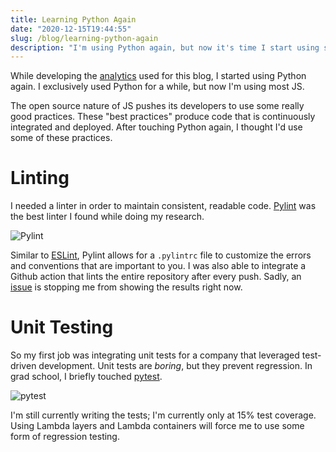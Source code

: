 ```yaml
---
title: Learning Python Again
date: "2020-12-15T19:44:55"
slug: /blog/learning-python-again
description: "I'm using Python again, but now it's time I start using some best practices."
---
```



While developing the [analytics](/projects/web/analytics) used for this blog, I started using Python again. I exclusively used Python for a while, but now I'm using most JS. 

The open source nature of JS pushes its developers to use some really good practices. These "best practices" produce code that is continuously integrated and deployed. After touching Python again, I thought I'd use some of these practices.

# Linting

I needed a linter in order to maintain consistent, readable code. [Pylint](https://pylint.org) was the best linter I found while doing my research.

![Pylint](./Pylint.svg)

Similar to [ESLint](https://eslint.org), Pylint allows for a `.pylintrc` file to customize the errors and conventions that are important to you. I was also able to integrate a Github action that lints the entire repository after every push. Sadly, an [issue](https://github.com/PyCQA/pylint/issues/3836) is stopping me from showing the results right now.

# Unit Testing

So my first job was integrating unit tests for a company that leveraged test-driven development. Unit tests are *boring*, but they prevent regression. In grad school, I briefly touched [pytest](https://docs.pytest.org/en/stable/).

![pytest](./pytest.svg)

<Docker />
<Jest /> 
<GithubActions />

I'm still currently writing the tests; I'm currently only at 15% test coverage. Using Lambda layers and Lambda containers will force me to use some form of regression testing. 